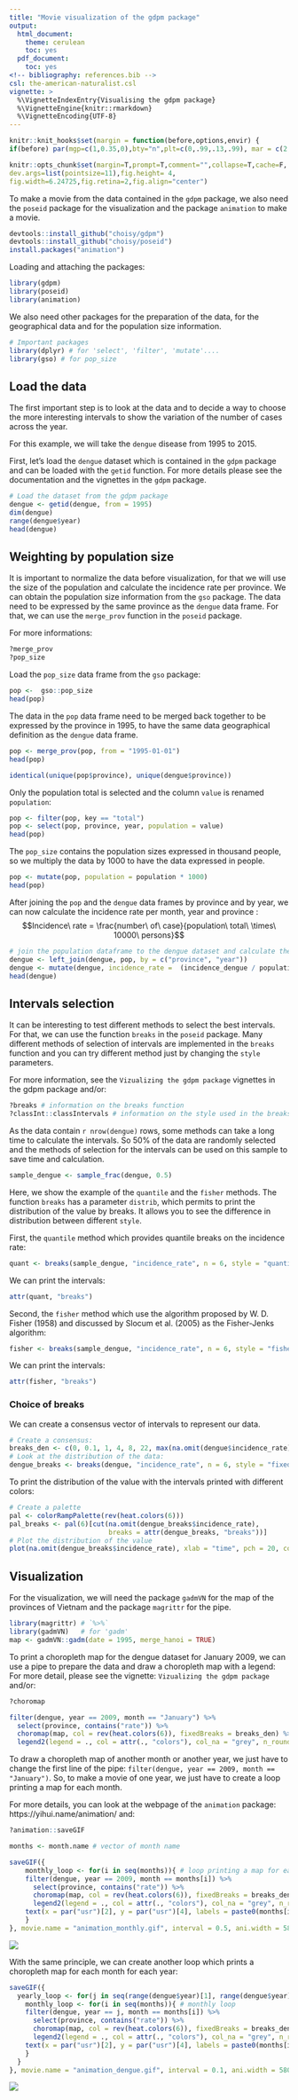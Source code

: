 ```yaml
---
title: "Movie visualization of the gdpm package"
output:
  html_document:
    theme: cerulean
    toc: yes
  pdf_document:
    toc: yes
<!-- bibliography: references.bib -->
csl: the-american-naturalist.csl
vignette: >
  %\VignetteIndexEntry{Visualising the gdpm package}
  %\VignetteEngine{knitr::rmarkdown}
  %\VignetteEncoding{UTF-8}
---
```


```r
knitr::knit_hooks$set(margin = function(before,options,envir) {
if(before) par(mgp=c(1,0.35,0),bty="n",plt=c(0,.99,.13,.99), mar = c(2,2,3,2), xpd = TRUE) else NULL })

knitr::opts_chunk$set(margin=T,prompt=T,comment="",collapse=T,cache=F, bty="n",
dev.args=list(pointsize=11),fig.height= 4,
fig.width=6.24725,fig.retina=2,fig.align="center")
```

To make a movie from the data contained in the `gdpm` package, we also need the `poseid` package for the visualization and the package `animation` to make a movie.

```r
devtools::install_github("choisy/gdpm")
devtools::install_github("choisy/poseid")
install.packages("animation")
```

Loading and attaching the packages:

```r
library(gdpm)
library(poseid)
library(animation)
```

We also need other packages for the preparation of the data, for the geographical data and for the population size information.   

```r
# Important packages
library(dplyr) # for 'select', 'filter', 'mutate'....
library(gso) # for pop_size
```

## Load the data

The first important step is to look at the data and to decide a way to choose the more interesting intervals to show the variation of the number of cases across the year. 

For this example, we will take the `dengue` disease from 1995 to 2015. 

First, let's load the `dengue` dataset which is contained in the `gdpm` package and can be loaded with the `getid` function. 
For more details please see the documentation and the vignettes in the `gdpm` package. 

```r
# Load the dataset from the gdpm package
dengue <- getid(dengue, from = 1995)
dim(dengue)
range(dengue$year)
head(dengue)
```

## Weighting by population size

It is important to normalize the data before visualization, for that we will use the size of the population and calculate the incidence rate per province. 
We can obtain the population size information from the `gso` package. The data need to be expressed by the same province as the `dengue` data frame. For that, we can use the `merge_prov` function in the `poseid` package. 

For more informations:
```r
?merge_prov
?pop_size
```

Load the `pop_size` data frame from the `gso` package:

```r
pop <-  gso::pop_size
head(pop)
```

The data in the `pop` data frame need to be merged back together to be expressed by the province in 1995, to have the same data geographical definition as the `dengue` data frame.  

```r
pop <- merge_prov(pop, from = "1995-01-01")
head(pop)
```
```r
identical(unique(pop$province), unique(dengue$province))
```

Only the population total is selected and the column `value` is renamed `population`:

```r
pop <- filter(pop, key == "total")
pop <- select(pop, province, year, population = value)
head(pop)
```

The `pop_size` contains the population sizes expressed in thousand people, so we multiply the data by 1000 to have the data expressed in people. 

```r
pop <- mutate(pop, population = population * 1000)
head(pop)
```

After joining the `pop` and the `dengue` data frames by province and by year, we can now calculate the incidence rate per month, year and province : $$Incidence\ rate = \frac{number\ of\ case}{population\ total\ \times\ 10000\ persons}$$

```r
# join the population dataframe to the dengue dataset and calculate the incidence rate
dengue <- left_join(dengue, pop, by = c("province", "year"))
dengue <- mutate(dengue, incidence_rate =  (incidence_dengue / population)*10000)
head(dengue)
```

## Intervals selection

It can be interesting to test different methods to select the best intervals. For that, we can use the function `breaks` in the `poseid` package. Many different methods of selection of intervals are implemented in the `breaks` function and you can try different method just by changing the `style` parameters. 

For more information, see the `Vizualizing the gdpm package` vignettes in the gdpm package and/or:
```r
?breaks # information on the breaks function
?classInt::classIntervals # information on the style used in the breaks function
```

As the data contain `r nrow(dengue)` rows, some methods can take a long time to calculate the intervals. So 50% of the data are randomly selected and the methods of selection for the intervals can be used on this sample to save time and calculation.

```r
sample_dengue <- sample_frac(dengue, 0.5)
```

Here, we show the example of the `quantile` and the `fisher` methods. The function `breaks` has a parameter `distrib`, which permits to print the distribution of the value by breaks. It allows you to see the difference in distribution between different `style`. 

First, the `quantile` method which provides quantile breaks on the incidence rate: 

```r
quant <- breaks(sample_dengue, "incidence_rate", n = 6, style = "quantile", pal = rev(heat.colors(6)), distribution = TRUE)
```

We can print the intervals:
```r
attr(quant, "breaks")
```

Second, the `fisher` method which use the algorithm proposed by W. D. Fisher (1958) and discussed by Slocum et al. (2005) as the Fisher-Jenks algorithm:

```r
fisher <- breaks(sample_dengue, "incidence_rate", n = 6, style = "fisher", pal = rev(heat.colors(6)), distribution = TRUE)
```

We can print the intervals:
```r
attr(fisher, "breaks")
```

### Choice of breaks

We can create a consensus vector of intervals to represent our data.

```r
# Create a consensus:
breaks_den <- c(0, 0.1, 1, 4, 8, 22, max(na.omit(dengue$incidence_rate)))
# Look at the distribution of the data:
dengue_breaks <- breaks(dengue, "incidence_rate", n = 6, style = "fixed", fixedBreaks = breaks_den, pal = rev(heat.colors(6)), distribution = TRUE) 
```

To print the distribution of the value with the intervals printed with different colors:

```r
# Create a palette
pal <- colorRampPalette(rev(heat.colors(6))) 
pal_breaks <- pal(6)[cut(na.omit(dengue_breaks$incidence_rate), 
                         breaks = attr(dengue_breaks, "breaks"))]
# Plot the distribution of the value
plot(na.omit(dengue_breaks$incidence_rate), xlab = "time", pch = 20, col = pal_breaks)
```

## Visualization

For the visualization, we will need the package `gadmVN` for the map of the provinces of Vietnam and the package `magrittr` for the pipe.

```r
library(magrittr) # `%>%` 
library(gadmVN)   # for 'gadm'
map <- gadmVN::gadm(date = 1995, merge_hanoi = TRUE)
```

To print a choropleth map for the dengue dataset for January 2009, we can use a pipe to prepare the data and draw a choropleth map with a legend:
For more detail, please see the vignette: `Vizualizing the gdpm package` and/or:
```r
?choromap
```

```r
filter(dengue, year == 2009, month == "January") %>% 
  select(province, contains("rate")) %>%             
  choromap(map, col = rev(heat.colors(6)), fixedBreaks = breaks_den) %>% 
  legend2(legend = ., col = attr(., "colors"), col_na = "grey", n_round = 2)
```

To draw a choropleth map of another month or another year, we just have to change the first line of the pipe: `filter(dengue, year == 2009, month == "January")`. 
So, to make a movie of one year, we just have to create a loop printing a map for each month.

For more details, you can look at the webpage of the `animation` package: https://yihui.name/animation/ and:

```r
?animation::saveGIF
```


```r
months <- month.name # vector of month name

saveGIF({
    monthly_loop <- for(i in seq(months)){ # loop printing a map for each months
    filter(dengue, year == 2009, month == months[i]) %>% 
      select(province, contains("rate")) %>% 
      choromap(map, col = rev(heat.colors(6)), fixedBreaks = breaks_den) %>% 
      legend2(legend = ., col = attr(., "colors"), col_na = "grey", n_round = 1)
    text(x = par("usr")[2], y = par("usr")[4], labels = paste0(months[i], " ", 2009), adj = c(1, 1))
    }
}, movie.name = "animation_monthly.gif", interval = 0.5, ani.width = 580)
```

<img src = "animation_monthly.gif">

With the same principle, we can create another loop which prints a choropleth map for each month for each year: 

```r
saveGIF({
  yearly_loop <- for(j in seq(range(dengue$year)[1], range(dengue$year)[2])){ # loop for each year
    monthly_loop <- for(i in seq(months)){ # monthly loop
    filter(dengue, year == j, month == months[i]) %>% 
      select(province, contains("rate")) %>% 
      choromap(map, col = rev(heat.colors(6)), fixedBreaks = breaks_den) %>% 
      legend2(legend = ., col = attr(., "colors"), col_na = "grey", n_round = 2)
    text(x = par("usr")[2], y = par("usr")[4], labels = paste0(months[i], " ", j), adj = c(1, 1))
    }
  }
}, movie.name = "animation_dengue.gif", interval = 0.1, ani.width = 580)
```

<img src = "animation_dengue.gif">
